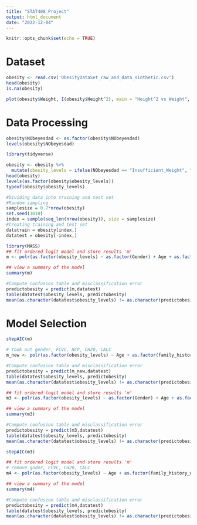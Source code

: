 ```yaml
---
title: "STAT408_Project"
output: html_document
date: "2022-12-04"
---
```


```r
knitr::opts_chunk$set(echo = TRUE)
```

# Dataset

```r
obesity <- read.csv('ObesityDataSet_raw_and_data_sinthetic.csv')
head(obesity)
is.na(obesity)
```

```r
plot(obesity$Weight, I(obesity$Height^2), main = "Height^2 vs Weight", col = obesity$NObeyesdad)
```

# Data Processing

```r
obesity$NObeyesdad <- as.factor(obesity$NObeyesdad)
levels(obesity$NObeyesdad)
```


```r
library(tidyverse)

obesity <- obesity %>%
  mutate(obesity_levels = ifelse(NObeyesdad == "Insufficient_Weight", "underweight", ifelse(NObeyesdad == "Normal_Weight", "normal", ifelse(NObeyesdad == "Overweight_Level_I" | NObeyesdad == "Overweight_Level_II", "overweight", "obese"))))
head(obesity)
levels(as.factor(obesity$obesity_levels))
typeof(obesity$obesity_levels)
```

```r
#Dividing data into training and test set
#Random sampling 
samplesize = 0.7*nrow(obesity)
set.seed(1010)
index = sample(seq_len(nrow(obesity)), size = samplesize)
#Creating training and test set 
datatrain = obesity[index,]
datatest = obesity[-index,]
```


```r
library(MASS)
## fit ordered logit model and store results 'm'
m <- polr(as.factor(obesity_levels) ~ as.factor(Gender) + Age + as.factor(family_history_with_overweight) + as.factor(FAVC) + FCVC + NCP + as.factor(CAEC) + as.factor(SMOKE) + CH2O + as.factor(SCC) + FAF + TUE + as.factor(CALC) + as.factor(MTRANS), data = datatrain, Hess=TRUE)

## view a summary of the model
summary(m)
```

```r
#Compute confusion table and misclassification error
predictobesity = predict(m,datatest)
table(datatest$obesity_levels, predictobesity)
mean(as.character(datatest$obesity_levels) != as.character(predictobesity))
```


# Model Selection

```r
stepAIC(m)
```


```r
# took out gender, FCVC, NCP, CH20, CALC
m_new <- polr(as.factor(obesity_levels) ~ Age + as.factor(family_history_with_overweight) + as.factor(FAVC) + as.factor(CAEC) + as.factor(SMOKE) + as.factor(SCC) + FAF + TUE + as.factor(MTRANS), data = datatrain, Hess=TRUE)
```


```r
#Compute confusion table and misclassification error
predictobesity = predict(m_new,datatest)
table(datatest$obesity_levels, predictobesity)
mean(as.character(datatest$obesity_levels) != as.character(predictobesity))
```


```r
## fit ordered logit model and store results 'm'
m3 <- polr(as.factor(obesity_levels) ~ as.factor(Gender) + Age + as.factor(family_history_with_overweight) + as.factor(FAVC) + FCVC + NCP + as.factor(CAEC) + as.factor(SMOKE) + CH2O + as.factor(SCC) + FAF + TUE + as.factor(CALC) + as.factor(MTRANS), data = datatrain, Hess=TRUE)

## view a summary of the model
summary(m3)
```

```r
#Compute confusion table and misclassification error
predictobesity = predict(m3,datatest)
table(datatest$obesity_levels, predictobesity)
mean(as.character(datatest$obesity_levels) != as.character(predictobesity))
```

```r
stepAIC(m3)
```


```r
## fit ordered logit model and store results 'm'
# remove gnder, FCVC, CH20, CALC
m4 <- polr(as.factor(obesity_levels) ~ Age + as.factor(family_history_with_overweight) + as.factor(FAVC) + NCP + as.factor(CAEC) + as.factor(SMOKE) + CH2O + as.factor(SCC) + FAF + TUE + as.factor(MTRANS), data = datatrain, Hess=TRUE)

## view a summary of the model
summary(m4)
```


```r
#Compute confusion table and misclassification error
predictobesity = predict(m4,datatest)
table(datatest$obesity_levels, predictobesity)
mean(as.character(datatest$obesity_levels) != as.character(predictobesity))
```


